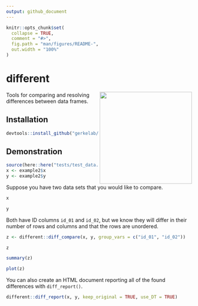 ```yaml
---
output: github_document
---
```


<!-- README.md is generated from README.Rmd. Please edit that file -->

```r
knitr::opts_chunk$set(
  collapse = TRUE,
  comment = "#>",
  fig.path = "man/figures/README-",
  out.width = "100%"
)
```
# different

<img align="right" src="man/figures/different-hexlogo.png" width="250px">
Tools for comparing and resolving differences between data frames.

## Installation

``` r
devtools::install_github("gerkelab/different@dev")
```

## Demonstration

```r
source(here::here("tests/test_data.R"))
x <- example2$x
y <- example2$y
```

Suppose you have two data sets that you would like to compare.

```r
x
```

```r
y
```

Both have ID columns `id_01` and `id_02`, but we know they will differ in their number of rows and columns and that the rows are unordered.

```r
z <- different::diff_compare(x, y, group_vars = c("id_01", "id_02"))
```

```r
z
```

```r
summary(z)
```

```r
plot(z)
```

You can also create an HTML document reporting all of the found differences with `diff_report()`.

```r
different::diff_report(x, y, keep_original = TRUE, use_DT = TRUE)
```
